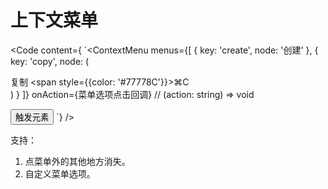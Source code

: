 
# 上下文菜单
<Demo browserOnly>
  <ContextMenuDemo />
</Demo>

<Code content={
`<ContextMenu
  menus={[
    {
      key: 'create',
      node: '创建'
    },
    {
      key: 'copy',
      node: (
        <div className="flex justify-between">
            <span>复制</span>
            <span style={{color: '#77778C'}}>⌘C</span>
          </div>
      )
    }
  ]}
  onAction={菜单选项点击回调} // (action: string) => void
>
  <Button type="primary">
    触发元素
  </Button>
</ContextMenu>`}
/>

支持：
1. 点菜单外的其他地方消失。
2. 自定义菜单选项。